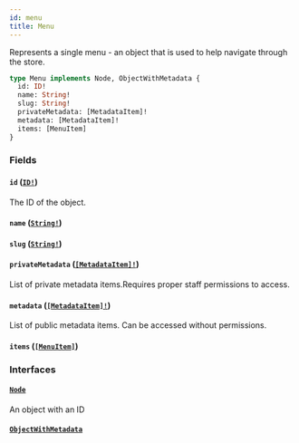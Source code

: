 ```yaml
---
id: menu
title: Menu
---
```


Represents a single menu - an object that is used to help navigate through the store.

```graphql
type Menu implements Node, ObjectWithMetadata {
  id: ID!
  name: String!
  slug: String!
  privateMetadata: [MetadataItem]!
  metadata: [MetadataItem]!
  items: [MenuItem]
}
```

### Fields

#### `id` ([`ID!`](/api-reference/scalars/id.mdx))

The ID of the object.

#### `name` ([`String!`](/api-reference/scalars/string.mdx))

#### `slug` ([`String!`](/api-reference/scalars/string.mdx))

#### `privateMetadata` ([`[MetadataItem]!`](/api-reference/objects/metadata-item.mdx))

List of private metadata items.Requires proper staff permissions to access.

#### `metadata` ([`[MetadataItem]!`](/api-reference/objects/metadata-item.mdx))

List of public metadata items. Can be accessed without permissions.

#### `items` ([`[MenuItem]`](/api-reference/objects/menu-item.mdx))

### Interfaces

#### [`Node`](/api-reference/interfaces/node.mdx)

An object with an ID

#### [`ObjectWithMetadata`](/api-reference/interfaces/object-with-metadata.mdx)
